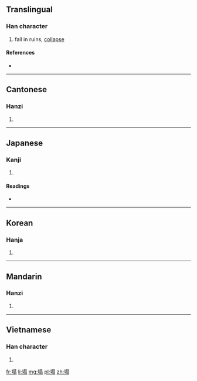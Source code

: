 ==Translingual==

===Han character===
{{Han char|rn=32|rad=土|as=10|sn=13|four=4612<sub>7</sub>|canj=土日尸一 (GASM)}}

# fall in ruins, [[collapse]]

====References====
* {{Han ref|kx=0235.040|dkj=05322|dj=0472.310|hdz=10471.130|uh=584C|ud=22604|bh=B6F2|bd=46834}}

----

==Cantonese==

===Hanzi===
{{yue-hanzi|jyut=|y=taap3}}

# {{defn|lang=yue|sort=土10}}

----

==Japanese==

===Kanji===
{{ja-kanji|grade=|rs=土10}}

# {{defn|lang=ja|sort=土10}}

====Readings====
* {{ja-readings|on=[[とう]] (tō)|kun=}}

----

==Korean==

===Hanja===
{{ko-hanja|hangeul=[[탑]]|rv=tap|mr=t'ap}}

# {{defn|lang=ko|sort=土10}}

----

==Mandarin==

===Hanzi===
{{cmn-hanzi|pin=[[tā]] ([[ta1]])|wg=t'a<sup>1</sup>}}

# {{defn|lang=cmn|sort=土10}}

----

==Vietnamese==

===Han character===
{{vi-hantu|[[tháp]]|rs=土10}}

# {{defn|lang=vi|sort=土10}}

[[fr:塌]]
[[li:塌]]
[[mg:塌]]
[[pl:塌]]
[[zh:塌]]